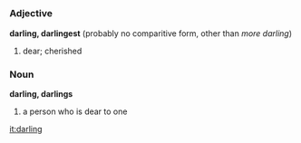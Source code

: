 =={{en}}==
===Adjective===
'''darling, darlingest''' (probably no comparitive form, other than ''more darling'')
#dear; cherished
===Noun===
'''darling, darlings'''
#a person who is dear to one

[[it:darling]]